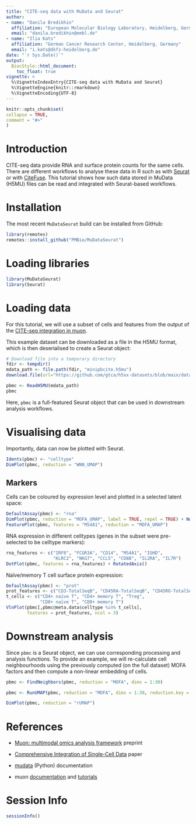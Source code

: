 ```yaml
---
title: "CITE-seq data with MuData and Seurat"
author:
- name: "Danila Bredikhin"
  affiliation: "European Molecular Biology Laboratory, Heidelberg, Germany"
  email: "danila.bredikhin@embl.de"
- name: "Ilia Kats"
  affiliation: "German Cancer Research Center, Heidelberg, Germany"
  email: "i.kats@dkfz-heidelberg.de"
date: "`r Sys.Date()`"
output:
  BiocStyle::html_document:
    toc_float: true
vignette: >
  %\VignetteIndexEntry{CITE-seq data with MuData and Seurat}
  %\VignetteEngine{knitr::rmarkdown}
  %\VignetteEncoding{UTF-8}
---
```


```r
knitr::opts_chunk$set(
collapse = TRUE,
comment = "#>"
)
```

# Introduction

CITE-seq data provide RNA and surface protein counts for the same cells. There are different workflows to analyse these data in R such as with [Seurat](https://satijalab.org/seurat/articles/weighted_nearest_neighbor_analysis.html) or with [CiteFuse](http://www.bioconductor.org/packages/release/bioc/vignettes/CiteFuse/inst/doc/CiteFuse.html). This tutorial shows how such data stored in MuData (H5MU) files can be read and integrated with Seurat-based workflows.

# Installation

The most recent `MuDataSeurat` build can be installed from GitHub:

```r
library(remotes)
remotes::install_github("PMBio/MuDataSeurat")
```

# Loading libraries

```r
library(MuDataSeurat)
library(Seurat)
```

# Loading data

For this tutorial, we will use a subset of cells and features from the output of the [CITE-seq integration in muon](https://muon-tutorials.readthedocs.io/en/latest/cite-seq/1-CITE-seq-PBMC-5k.html).

This example dataset can be downloaded as a file in the H5MU format, which is then deserialised to create a Seurat object:

```r
# Download file into a temporary directory
fdir <- tempdir()
mdata_path <- file.path(fdir, "minipbcite.h5mu")
download.file(url="https://github.com/gtca/h5xx-datasets/blob/main/datasets/minipbcite.h5mu?raw=true", destfile=mdata_path)

pbmc <- ReadH5MU(mdata_path)
pbmc
```

Here, `pbmc` is a full-featured Seurat object that can be used in downstream analysis workflows.

# Visualising data

Importantly, data can now be plotted with Seurat.

```r
Idents(pbmc) <- "celltype"
DimPlot(pbmc, reduction = "WNN_UMAP")
```

## Markers

Cells can be coloured by expression level and plotted in a selected latent space:

```r
DefaultAssay(pbmc) <- "rna"
DimPlot(pbmc, reduction = "MOFA_UMAP", label = TRUE, repel = TRUE) + NoLegend() + 
FeaturePlot(pbmc, features = "MS4A1", reduction = "MOFA_UMAP")
```

RNA expression in different celltypes (genes in the subset were pre-selected to be celltype markers):

```r
rna_features <- c("IRF8", "FCGR3A", "CD14", "MS4A1", "IGHD", 
                  "KLRC2", "NKG7", "CCL5", "CD8B", "IL2RA", "IL7R")
DotPlot(pbmc, features = rna_features) + RotatedAxis()
```

Naïve/memory T cell surface protein expression:

```r
DefaultAssay(pbmc) <- "prot"
prot_features <- c("CD3-TotalSeqB", "CD45RA-TotalSeqB", "CD45RO-TotalSeqB")
t_cells <- c("CD4+ naïve T", "CD4+ memory T", "Treg", 
             "CD8+ naïve T", "CD8+ memory T")
VlnPlot(pbmc[,pbmc@meta.data$celltype %in% t_cells], 
        features = prot_features, ncol = 3)
```

# Downstream analysis

Since `pbmc` is a Seurat object, we can use corresponding processing and analysis functions. To provide an example, we will re-calculate cell neighbourhoods using the previously computed (on the full dataset) MOFA factors and then compute a non-linear embedding of cells.

```r
pbmc <- FindNeighbors(pbmc, reduction = "MOFA", dims = 1:30)

pbmc <- RunUMAP(pbmc, reduction = "MOFA", dims = 1:30, reduction.key = "rUMAP_", reduction.name = "rUMAP")

DimPlot(pbmc, reduction = "rUMAP")
```

# References

- [Muon: multimodal omics analysis framework](https://www.biorxiv.org/content/10.1101/2021.06.01.445670) preprint

- [Comprehensive Integration of Single-Cell Data](https://www.cell.com/cell/fulltext/S0092-8674(19)30559-8) paper

- [mudata](https://mudata.readthedocs.io/) (Python) documentation

- muon [documentation](https://muon.readthedocs.io/) and [tutorials](https://muon-tutorials.readthedocs.io/)

# Session Info

```r
sessionInfo()
```
